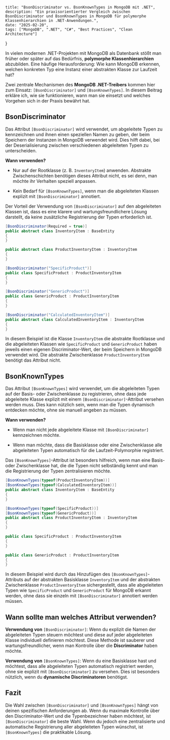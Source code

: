    title: "BsonDiscriminator vs. BsonKnownTypes in MongoDB mit .NET",
    description: "Ein praxisorientierter Vergleich zwischen BsonDiscriminator und BsonKnownTypes in MongoDB für polymorphe Klassenhierarchien in .NET-Anwendungen.",
    date: "2025-02-20",
    tags: ["MongoDB", ".NET", "C#", "Best Practices", "Clean Architecture"]
}

In vielen modernen .NET-Projekten mit MongoDB als Datenbank stößt man früher oder später auf das Bedürfnis, **polymorphe Klassenhierarchien** abzubilden. Eine häufige Herausforderung: Wie kann MongoDB erkennen, welchen konkreten Typ eine Instanz einer abstrakten Klasse zur Laufzeit hat?

Zwei zentrale Mechanismen des **MongoDB .NET-Treibers** kommen hier zum Einsatz: `[BsonDiscriminator]` und `[BsonKnownTypes]`. In diesem Beitrag erkläre ich, wie sie funktionieren, wann man sie einsetzt und welches Vorgehen sich in der Praxis bewährt hat.

## BsonDiscriminator
Das Attribut `[BsonDiscriminator]` wird verwendet, um abgeleitete Typen zu kennzeichnen und ihnen einen speziellen Namen zu geben, der beim Speichern der Instanzen in MongoDB verwendet wird. Dies hilft dabei, bei der Deserialisierung zwischen verschiedenen abgeleiteten Typen zu unterscheiden.

**Wann verwenden?**
- Nur auf der Rootklasse (z. B. `InventoryItem`) anwenden. Abstrakte Zwischenschichten benötigen dieses Attribut nicht, es sei denn, man möchte ihr Verhalten speziell anpassen.

- Kein Bedarf für `[BsonKnownTypes]`, wenn man die abgeleiteten Klassen explizit mit `[BsonDiscriminator]` annotiert.

Der Vorteil der Verwendung von `[BsonDiscriminator]` auf den abgeleiteten Klassen ist, dass es eine klarere und wartungsfreundlichere Lösung darstellt, da keine zusätzliche Registrierung der Typen erforderlich ist.

```c#
[BsonDiscriminator(Required = true)]
public abstract class InventoryItem : BaseEntity
{
}

public abstract class ProductInventoryItem : InventoryItem
{
}

[BsonDiscriminator("SpecificProduct")]
public class SpecificProduct : ProductInventoryItem
{
}

[BsonDiscriminator("GenericProduct")]
public class GenericProduct : ProductInventoryItem
{
}

[BsonDiscriminator("CalculatedInventoryItem")]
public abstract class CalculatedInventoryItem : InventoryItem
{
}
```
In diesem Beispiel ist die Klasse `InventoryItem` die abstrakte Rootklasse und die abgeleiteten Klassen wie `SpecificProduct` und `GenericProduct` haben jeweils einen eigenen Discriminator-Wert, der beim Speichern in MongoDB verwendet wird. Die abstrakte Zwischenklasse `ProductInventoryItem` benötigt das Attribut nicht.

## BsonKnownTypes
Das Attribut `[BsonKnownTypes]` wird verwendet, um die abgeleiteten Typen auf der Basis- oder Zwischenklasse zu registrieren, ohne dass jede abgeleitete Klasse explizit mit einem `[BsonDiscriminator]`-Attribut versehen werden muss. Dies kann nützlich sein, wenn man die Typen dynamisch entdecken möchte, ohne sie manuell angeben zu müssen.

**Wann verwenden?**
- Wenn man nicht jede abgeleitete Klasse mit `[BsonDiscriminator]` kennzeichnen möchte.

- Wenn man möchte, dass die Basisklasse oder eine Zwischenklasse alle abgeleiteten Typen automatisch für die Laufzeit-Polymorphie registriert.

Das `[BsonKnownTypes]`-Attribut ist besonders hilfreich, wenn man eine Basis- oder Zwischenklasse hat, die die Typen nicht selbständig kennt und man die Registrierung der Typen zentralisieren möchte.

```c#
[BsonKnownTypes(typeof(ProductInventoryItem))]
[BsonKnownTypes(typeof(CalculatedInventoryItem))]
public abstract class InventoryItem : BaseEntity
{
}

[BsonKnownTypes(typeof(SpecificProduct))]
[BsonKnownTypes(typeof(GenericProduct))]
public abstract class ProductInventoryItem : InventoryItem
{
}

public class SpecificProduct : ProductInventoryItem
{
}

public class GenericProduct : ProductInventoryItem
{
}
```

In diesem Beispiel wird durch das Hinzufügen des `[BsonKnownTypes]`-Attributs auf der abstrakten Basisklasse `InventoryItem` und der abstrakten Zwischenklasse `ProductInventoryItem` sichergestellt, dass alle abgeleiteten Typen wie `SpecificProduct` und `GenericProduct` für MongoDB erkannt werden, ohne dass sie einzeln mit `[BsonDiscriminator]` annotiert werden müssen.

## Wann sollte man welches Attribut verwenden?
**Verwendung von** `[BsonDiscriminator]`: Wenn du explizit die Namen der abgeleiteten Typen steuern möchtest und diese auf jeder abgeleiteten Klasse individuell definieren möchtest. Diese Methode ist sauberer und wartungsfreundlicher, wenn man Kontrolle über die **Discriminator** haben möchte.

**Verwendung von** `[BsonKnownTypes]`: Wenn du eine Basisklasse hast und möchtest, dass alle abgeleiteten Typen automatisch registriert werden, ohne sie explizit mit `[BsonDiscriminator]` zu versehen. Dies ist besonders nützlich, wenn du **dynamische Discriminatoren** benötigst.

## Fazit
Die Wahl zwischen `[BsonDiscriminator]` und `[BsonKnownTypes]` hängt von deinen spezifischen Anforderungen ab. Wenn du maximale Kontrolle über den Discriminator-Wert und die Typenbezeichner haben möchtest, ist `[BsonDiscriminator]` die beste Wahl. Wenn du jedoch eine zentralisierte und automatische Registrierung aller abgeleiteten Typen wünschst, ist `[BsonKnownTypes]` die praktikable Lösung.